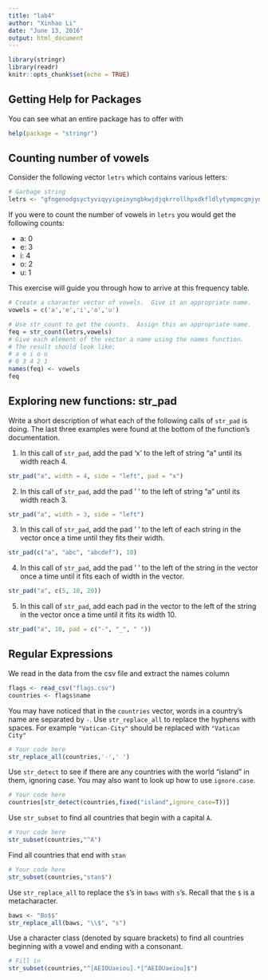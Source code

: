 ```yaml
---
title: "lab4"
author: "Xinhao Li"
date: "June 13, 2016"
output: html_document
---
```


```r
library(stringr)
library(readr)
knitr::opts_chunk$set(echo = TRUE)
```

## Getting Help for Packages

You can see what an entire package has to offer with
```r
help(package = "stringr")
```


## Counting number of vowels

Consider the following vector `letrs` which contains various letters:
```r
# Garbage string
letrs <- "gfngenodgsyctyviqyyigeinyngbkwjdjqkrrollhpxdkfldlytympmcgmjynihusebtq"
```

If you were to count the number of vowels in `letrs` you would get the following counts:

- a: 0
- e: 3
- i: 4
- o: 2
- u: 1

This exercise will guide you through how to arrive at this frequency table.

```r
# Create a character vector of vowels.  Give it an appropriate name.
vowels = c('a','e','i','o','u')

# Use str_count to get the counts.  Assign this an appropriate name.
feq = str_count(letrs,vowels)
# Give each element of the vector a name using the names function.
# The result should look like:
# a e i o u
# 0 3 4 2 1
names(feq) <- vowels
feq
```

## Exploring new functions: str_pad
Write a short description of what each of the following calls of `str_pad` is doing.  The last three examples were found at the bottom of the function's documentation.

1. In this call of `str_pad`, add the pad 'x' to the left of string "a" until its width reach 4.
```r
str_pad("a", width = 4, side = "left", pad = "x")
```

2. In this call of `str_pad`, add the pad ' ' to the left of string "a" until its width reach 3.
```r
str_pad("a", width = 3, side = "left")
```

3. In this call of `str_pad`, add the pad ' ' to the left of each string in the vector once a time until they fits their width.
```r
str_pad(c("a", "abc", "abcdef"), 10)
```

4. In this call of `str_pad`, add the pad ' ' to the left of the string in the vector once a time until it fits each of width in the vector.
```r
str_pad("a", c(5, 10, 20))
```

5. In this call of `str_pad`, add each pad in the vector to the left of the string in the vector once a time until it fits its width 10.
```r
str_pad("a", 10, pad = c("-", "_", " "))
```

## Regular Expressions

We read in the data from the csv file and extract the names column
```r
flags <- read_csv("flags.csv")
countries <- flags$name
```

You may have noticed that in the `countries` vector, words in a country's name are separated by `-`.  Use `str_replace_all` to replace the hyphens with spaces.  For example `"Vatican-City"` should be replaced with `"Vatican City"`

```r
# Your code here
str_replace_all(countries,'-',' ')
```

Use `str_detect` to see if there are any countries with the world "island" in them, ignoring case.  You may also want to look up how to use `ignore.case`.

```r
# Your code here
countries[str_detect(countries,fixed("island",ignore_case=T))]
```

Use `str_subset` to find all countries that begin with a capital `A`.
```r
# Your code here
str_subset(countries,"^A")
```

Find all countries that end with `stan`
```r
# Your code here
str_subset(countries,"stan$")
```

Use `str_replace_all` to replace the `$`'s in `baws` with `s`'s.  Recall that the `$` is a metacharacter.
```r
baws <- "Bo$$"
str_replace_all(baws, "\\$", "s")
```

Use a character class (denoted by square brackets) to find all countries beginning with a vowel and ending with a consonant.
```r
# Fill in
str_subset(countries,"^[AEIOUaeiou].*[^AEIOUaeiou]$")
```




